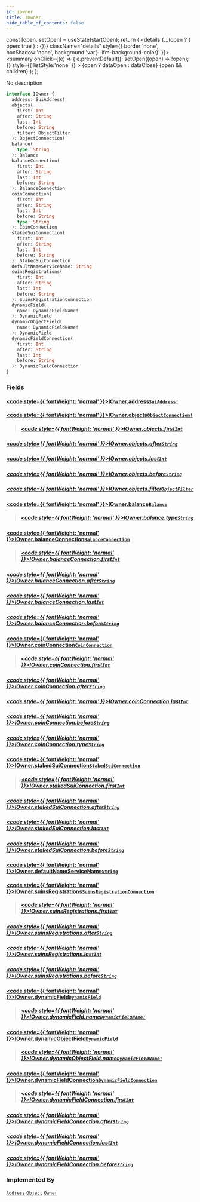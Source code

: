 ```yaml
---
id: iowner
title: IOwner
hide_table_of_contents: false
---
```









  const [open, setOpen] = useState(startOpen);
  return (
    <details {...(open ? { open: true } : {})} className="details" style={{ border:'none', boxShadow:'none', background:'var(--ifm-background-color)' }}>
      <summary
        onClick={(e) => {
          e.preventDefault();
          setOpen((open) => !open);
        }}
        style={{ listStyle:'none' }}
      >
      {open ? dataOpen : dataClose}
      </summary>
      {open && children}
    </details>
  );
};








No description


```graphql
interface IOwner {
  address: SuiAddress!
  objects(
    first: Int
    after: String
    last: Int
    before: String
    filter: ObjectFilter
  ): ObjectConnection!
  balance(
    type: String
  ): Balance
  balanceConnection(
    first: Int
    after: String
    last: Int
    before: String
  ): BalanceConnection
  coinConnection(
    first: Int
    after: String
    last: Int
    before: String
    type: String
  ): CoinConnection
  stakedSuiConnection(
    first: Int
    after: String
    last: Int
    before: String
  ): StakedSuiConnection
  defaultNameServiceName: String
  suinsRegistrations(
    first: Int
    after: String
    last: Int
    before: String
  ): SuinsRegistrationConnection
  dynamicField(
    name: DynamicFieldName!
  ): DynamicField
  dynamicObjectField(
    name: DynamicFieldName!
  ): DynamicField
  dynamicFieldConnection(
    first: Int
    after: String
    last: Int
    before: String
  ): DynamicFieldConnection
}
```




### Fields

#### [<code style={{ fontWeight: 'normal' }}>IOwner.<b>address</b></code>](#)<Bullet />[`SuiAddress!`](/references/sui-api/graphql/reference/scalars/sui-address) <Badge class="badge badge--secondary" text="non-null"/> <Badge class="badge badge--secondary" text="scalar"/> 
> 
> 
> 
> 

#### [<code style={{ fontWeight: 'normal' }}>IOwner.<b>objects</b></code>](#)<Bullet />[`ObjectConnection!`](/references/sui-api/graphql/reference/objects/object-connection) <Badge class="badge badge--secondary" text="non-null"/> <Badge class="badge badge--secondary" text="object"/> 
> 
> 
> 
> ##### [<code style={{ fontWeight: 'normal' }}>IOwner.objects.<b>first</b></code>](#)<Bullet />[`Int`](/references/sui-api/graphql/reference/scalars/int) <Badge class="badge badge--secondary" text="scalar"/> 
> 
> 
> 
> 

##### [<code style={{ fontWeight: 'normal' }}>IOwner.objects.<b>after</b></code>](#)<Bullet />[`String`](/references/sui-api/graphql/reference/scalars/string) <Badge class="badge badge--secondary" text="scalar"/> 
> 
> 
> 
> 

##### [<code style={{ fontWeight: 'normal' }}>IOwner.objects.<b>last</b></code>](#)<Bullet />[`Int`](/references/sui-api/graphql/reference/scalars/int) <Badge class="badge badge--secondary" text="scalar"/> 
> 
> 
> 
> 

##### [<code style={{ fontWeight: 'normal' }}>IOwner.objects.<b>before</b></code>](#)<Bullet />[`String`](/references/sui-api/graphql/reference/scalars/string) <Badge class="badge badge--secondary" text="scalar"/> 
> 
> 
> 
> 

##### [<code style={{ fontWeight: 'normal' }}>IOwner.objects.<b>filter</b></code>](#)<Bullet />[`ObjectFilter`](/references/sui-api/graphql/reference/inputs/object-filter) <Badge class="badge badge--secondary" text="input"/> 
> 
> 
> 
> 

#### [<code style={{ fontWeight: 'normal' }}>IOwner.<b>balance</b></code>](#)<Bullet />[`Balance`](/references/sui-api/graphql/reference/objects/balance) <Badge class="badge badge--secondary" text="object"/> 
> 
> 
> 
> ##### [<code style={{ fontWeight: 'normal' }}>IOwner.balance.<b>type</b></code>](#)<Bullet />[`String`](/references/sui-api/graphql/reference/scalars/string) <Badge class="badge badge--secondary" text="scalar"/> 
> 
> 
> 
> 

#### [<code style={{ fontWeight: 'normal' }}>IOwner.<b>balanceConnection</b></code>](#)<Bullet />[`BalanceConnection`](/references/sui-api/graphql/reference/objects/balance-connection) <Badge class="badge badge--secondary" text="object"/> 
> 
> 
> 
> ##### [<code style={{ fontWeight: 'normal' }}>IOwner.balanceConnection.<b>first</b></code>](#)<Bullet />[`Int`](/references/sui-api/graphql/reference/scalars/int) <Badge class="badge badge--secondary" text="scalar"/> 
> 
> 
> 
> 

##### [<code style={{ fontWeight: 'normal' }}>IOwner.balanceConnection.<b>after</b></code>](#)<Bullet />[`String`](/references/sui-api/graphql/reference/scalars/string) <Badge class="badge badge--secondary" text="scalar"/> 
> 
> 
> 
> 

##### [<code style={{ fontWeight: 'normal' }}>IOwner.balanceConnection.<b>last</b></code>](#)<Bullet />[`Int`](/references/sui-api/graphql/reference/scalars/int) <Badge class="badge badge--secondary" text="scalar"/> 
> 
> 
> 
> 

##### [<code style={{ fontWeight: 'normal' }}>IOwner.balanceConnection.<b>before</b></code>](#)<Bullet />[`String`](/references/sui-api/graphql/reference/scalars/string) <Badge class="badge badge--secondary" text="scalar"/> 
> 
> 
> 
> 

#### [<code style={{ fontWeight: 'normal' }}>IOwner.<b>coinConnection</b></code>](#)<Bullet />[`CoinConnection`](/references/sui-api/graphql/reference/objects/coin-connection) <Badge class="badge badge--secondary" text="object"/> 
> 
> 
> 
> ##### [<code style={{ fontWeight: 'normal' }}>IOwner.coinConnection.<b>first</b></code>](#)<Bullet />[`Int`](/references/sui-api/graphql/reference/scalars/int) <Badge class="badge badge--secondary" text="scalar"/> 
> 
> 
> 
> 

##### [<code style={{ fontWeight: 'normal' }}>IOwner.coinConnection.<b>after</b></code>](#)<Bullet />[`String`](/references/sui-api/graphql/reference/scalars/string) <Badge class="badge badge--secondary" text="scalar"/> 
> 
> 
> 
> 

##### [<code style={{ fontWeight: 'normal' }}>IOwner.coinConnection.<b>last</b></code>](#)<Bullet />[`Int`](/references/sui-api/graphql/reference/scalars/int) <Badge class="badge badge--secondary" text="scalar"/> 
> 
> 
> 
> 

##### [<code style={{ fontWeight: 'normal' }}>IOwner.coinConnection.<b>before</b></code>](#)<Bullet />[`String`](/references/sui-api/graphql/reference/scalars/string) <Badge class="badge badge--secondary" text="scalar"/> 
> 
> 
> 
> 

##### [<code style={{ fontWeight: 'normal' }}>IOwner.coinConnection.<b>type</b></code>](#)<Bullet />[`String`](/references/sui-api/graphql/reference/scalars/string) <Badge class="badge badge--secondary" text="scalar"/> 
> 
> 
> 
> 

#### [<code style={{ fontWeight: 'normal' }}>IOwner.<b>stakedSuiConnection</b></code>](#)<Bullet />[`StakedSuiConnection`](/references/sui-api/graphql/reference/objects/staked-sui-connection) <Badge class="badge badge--secondary" text="object"/> 
> 
> 
> 
> ##### [<code style={{ fontWeight: 'normal' }}>IOwner.stakedSuiConnection.<b>first</b></code>](#)<Bullet />[`Int`](/references/sui-api/graphql/reference/scalars/int) <Badge class="badge badge--secondary" text="scalar"/> 
> 
> 
> 
> 

##### [<code style={{ fontWeight: 'normal' }}>IOwner.stakedSuiConnection.<b>after</b></code>](#)<Bullet />[`String`](/references/sui-api/graphql/reference/scalars/string) <Badge class="badge badge--secondary" text="scalar"/> 
> 
> 
> 
> 

##### [<code style={{ fontWeight: 'normal' }}>IOwner.stakedSuiConnection.<b>last</b></code>](#)<Bullet />[`Int`](/references/sui-api/graphql/reference/scalars/int) <Badge class="badge badge--secondary" text="scalar"/> 
> 
> 
> 
> 

##### [<code style={{ fontWeight: 'normal' }}>IOwner.stakedSuiConnection.<b>before</b></code>](#)<Bullet />[`String`](/references/sui-api/graphql/reference/scalars/string) <Badge class="badge badge--secondary" text="scalar"/> 
> 
> 
> 
> 

#### [<code style={{ fontWeight: 'normal' }}>IOwner.<b>defaultNameServiceName</b></code>](#)<Bullet />[`String`](/references/sui-api/graphql/reference/scalars/string) <Badge class="badge badge--secondary" text="scalar"/> 
> 
> 
> 
> 

#### [<code style={{ fontWeight: 'normal' }}>IOwner.<b>suinsRegistrations</b></code>](#)<Bullet />[`SuinsRegistrationConnection`](/references/sui-api/graphql/reference/objects/suins-registration-connection) <Badge class="badge badge--secondary" text="object"/> 
> 
> 
> 
> ##### [<code style={{ fontWeight: 'normal' }}>IOwner.suinsRegistrations.<b>first</b></code>](#)<Bullet />[`Int`](/references/sui-api/graphql/reference/scalars/int) <Badge class="badge badge--secondary" text="scalar"/> 
> 
> 
> 
> 

##### [<code style={{ fontWeight: 'normal' }}>IOwner.suinsRegistrations.<b>after</b></code>](#)<Bullet />[`String`](/references/sui-api/graphql/reference/scalars/string) <Badge class="badge badge--secondary" text="scalar"/> 
> 
> 
> 
> 

##### [<code style={{ fontWeight: 'normal' }}>IOwner.suinsRegistrations.<b>last</b></code>](#)<Bullet />[`Int`](/references/sui-api/graphql/reference/scalars/int) <Badge class="badge badge--secondary" text="scalar"/> 
> 
> 
> 
> 

##### [<code style={{ fontWeight: 'normal' }}>IOwner.suinsRegistrations.<b>before</b></code>](#)<Bullet />[`String`](/references/sui-api/graphql/reference/scalars/string) <Badge class="badge badge--secondary" text="scalar"/> 
> 
> 
> 
> 

#### [<code style={{ fontWeight: 'normal' }}>IOwner.<b>dynamicField</b></code>](#)<Bullet />[`DynamicField`](/references/sui-api/graphql/reference/objects/dynamic-field) <Badge class="badge badge--secondary" text="object"/> 
> 
> 
> 
> ##### [<code style={{ fontWeight: 'normal' }}>IOwner.dynamicField.<b>name</b></code>](#)<Bullet />[`DynamicFieldName!`](/references/sui-api/graphql/reference/inputs/dynamic-field-name) <Badge class="badge badge--secondary" text="non-null"/> <Badge class="badge badge--secondary" text="input"/> 
> 
> 
> 
> 

#### [<code style={{ fontWeight: 'normal' }}>IOwner.<b>dynamicObjectField</b></code>](#)<Bullet />[`DynamicField`](/references/sui-api/graphql/reference/objects/dynamic-field) <Badge class="badge badge--secondary" text="object"/> 
> 
> 
> 
> ##### [<code style={{ fontWeight: 'normal' }}>IOwner.dynamicObjectField.<b>name</b></code>](#)<Bullet />[`DynamicFieldName!`](/references/sui-api/graphql/reference/inputs/dynamic-field-name) <Badge class="badge badge--secondary" text="non-null"/> <Badge class="badge badge--secondary" text="input"/> 
> 
> 
> 
> 

#### [<code style={{ fontWeight: 'normal' }}>IOwner.<b>dynamicFieldConnection</b></code>](#)<Bullet />[`DynamicFieldConnection`](/references/sui-api/graphql/reference/objects/dynamic-field-connection) <Badge class="badge badge--secondary" text="object"/> 
> 
> 
> 
> ##### [<code style={{ fontWeight: 'normal' }}>IOwner.dynamicFieldConnection.<b>first</b></code>](#)<Bullet />[`Int`](/references/sui-api/graphql/reference/scalars/int) <Badge class="badge badge--secondary" text="scalar"/> 
> 
> 
> 
> 

##### [<code style={{ fontWeight: 'normal' }}>IOwner.dynamicFieldConnection.<b>after</b></code>](#)<Bullet />[`String`](/references/sui-api/graphql/reference/scalars/string) <Badge class="badge badge--secondary" text="scalar"/> 
> 
> 
> 
> 

##### [<code style={{ fontWeight: 'normal' }}>IOwner.dynamicFieldConnection.<b>last</b></code>](#)<Bullet />[`Int`](/references/sui-api/graphql/reference/scalars/int) <Badge class="badge badge--secondary" text="scalar"/> 
> 
> 
> 
> 

##### [<code style={{ fontWeight: 'normal' }}>IOwner.dynamicFieldConnection.<b>before</b></code>](#)<Bullet />[`String`](/references/sui-api/graphql/reference/scalars/string) <Badge class="badge badge--secondary" text="scalar"/> 
> 
> 
> 
> 



### Implemented By

[`Address`](/references/sui-api/graphql/reference/objects/address)  <Badge class="badge badge--secondary" text="object"/><Bullet />[`Object`](/references/sui-api/graphql/reference/objects/object)  <Badge class="badge badge--secondary" text="object"/><Bullet />[`Owner`](/references/sui-api/graphql/reference/objects/owner)  <Badge class="badge badge--secondary" text="object"/>

